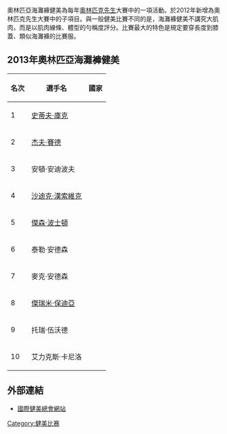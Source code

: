 奧林匹亞海灘褲健美為每年[[奧林匹克先生|奧林匹克先生]]大賽中的一項活動。於2012年新增為奧林匹克先生大賽中的子項目。與一般健美比賽不同的是，海灘褲健美不講究大肌肉，而是以肌肉線條、體型的勻稱度評分。比賽最大的特色是規定要穿長度到膝蓋、類似海灘褲的比賽服。

==2013年奧林匹亞海灘褲健美==

{| class="wikitable"
|-
! 名次
! 選手名
! 國家

|-
| 1
| [http://www.stevecookhealth.com/ 史蒂夫·庫克] {{Wayback|url=http://www.stevecookhealth.com/ |date=20201205180812 }}
|{{flagicon|Canada}}

|-
| 2
| [[杰夫·賽德|杰夫·賽德]]
|{{flagicon|USA}}

|-
| 3
| 安頓·安迪波夫
|{{flagicon|USA}}

|-
| 4
| [[沙迪克·漢索維克|沙迪克·漢索維克]]
|{{flagicon|USA}}

|-
| 5
| [[傑森·波士頓|傑森·波士頓]]
|{{flagicon|USA}}

|-
| 6
| 泰勒·安德森
|{{flagicon|USA}}

|-
| 7
| 麥克·安德森
|{{flagicon|USA}}

|-
| 8
| [[傑瑞米·保迪亞|傑瑞米·保迪亞]]
|{{flagicon|USA}}

|-
| 9
| 托瑞·伍沃德
|{{flagicon|USA}}

|-
| 10
| 艾力克斯·卡尼洛
|{{flagicon|USA}}
|}

==外部連結==
*[https://web.archive.org/web/20091014073303/http://www.ifbb.com/index.php 國際健美總會網站]

[[Category:健美比赛|Category:健美比赛]]